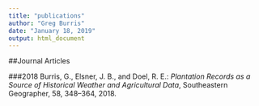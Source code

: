 ```yaml
---
title: "publications"
author: "Greg Burris"
date: "January 18, 2019"
output: html_document
---
```


##Journal Articles

###2018
Burris, G., Elsner, J. B., and Doel, R. E.: *Plantation Records as a Source of Historical Weather and Agricultural Data*, Southeastern Geographer, 58, 348–364, 2018.